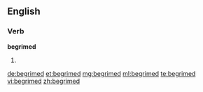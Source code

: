 ==English==

===Verb===
'''begrimed'''

# {{past of|begrime}}

[[de:begrimed]]
[[et:begrimed]]
[[mg:begrimed]]
[[ml:begrimed]]
[[te:begrimed]]
[[vi:begrimed]]
[[zh:begrimed]]